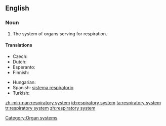 ==English==
{{wikipedia}}

===Noun===
{{en-noun}}

# {{anatomy}} The system of organs serving for respiration.

====Translations====
{{trans-top|system of organs}}
* Czech: {{t-|cs|dýchací soustava|f}}
* Dutch: {{t-|nl|luchtwegstelsel|n}}
* Esperanto: {{t|eo|spira sistemo}}
* Finnish: {{t-|fi|hengityselimistö}}
{{trans-mid}}
* Hungarian: {{t|hu|légzőrendszer}}
* Spanish: [[sistema respiratorio]] {{m}}
* Turkish: {{t-|tr|solunum sistemi}}
{{trans-bottom}}

[[Category:Organ systems]]

[[zh-min-nan:respiratory system]]
[[id:respiratory system]]
[[ta:respiratory system]]
[[tr:respiratory system]]
[[zh:respiratory system]]